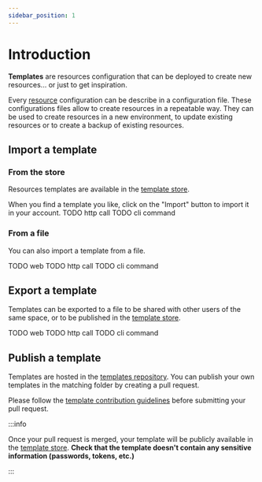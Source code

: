 ```yaml
---
sidebar_position: 1
---
```



# Introduction

**Templates** are resources configuration that can be deployed to create new resources... or just to get inspiration.

Every [resource](configuration-files) configuration can be describe in a configuration file. These configurations files allow to create resources in a repeatable way. They can be used to create resources in a new environment, to update existing resources or to create a backup of existing resources.

## Import a template

### From the store 

Resources templates are available in the [template store](https://owlgrid.app/templates).

<Tabs groupId="client">
  <TabItem value="web" label="Web">
  When you find a template you like, click on the "Import" button to import it in your account.
  </TabItem>
  <TabItem value="http" label="HTTP API">
  TODO http call
  </TabItem>
  <TabItem value="typescript" label="Typescript">
  TODO cli command
  </TabItem>
</Tabs>

### From a file

You can also import a template from a file.

<Tabs groupId="client">
  <TabItem value="web" label="Web">
  TODO web
  </TabItem>
  <TabItem value="http" label="HTTP API">
  TODO http call
  </TabItem>
  <TabItem value="typescript" label="Typescript">
  TODO cli command
  </TabItem>
</Tabs>

## Export a template

Templates can be exported to a file to be shared with other users of the same space, or to be published in the [template store](#publish-a-template).

<Tabs groupId="client">
  <TabItem value="web" label="Web">
  TODO web
  </TabItem>
  <TabItem value="http" label="HTTP API">
  TODO http call
  </TabItem>
  <TabItem value="typescript" label="Typescript">
  TODO cli command
  </TabItem>
</Tabs>

## Publish a template

Templates are hosted in the [templates repository](https://github.com/owlgrid/templates). You can publish your own templates in the matching folder by creating a pull request.

Please follow the [template contribution guidelines](https://github.com/owlgrid/templates/blob/main/CONTRIBUTING.md) before submitting your pull request.

:::info

Once your pull request is merged, your template will be publicly available in the [template store](https://owlgrid.app/templates). **Check that the template doesn't contain any sensitive information (passwords, tokens, etc.)**

:::